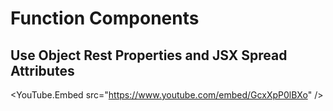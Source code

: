 
<Head>
  <title>
    Learn React | Function Components > Use Object Rest Properties and JSX
    Spread Attributes
  </title>
</Head>

# Function Components

## Use Object Rest Properties and JSX Spread Attributes

<YouTube.Embed src="https://www.youtube.com/embed/GcxXpP0lBXo" />
<Index />
